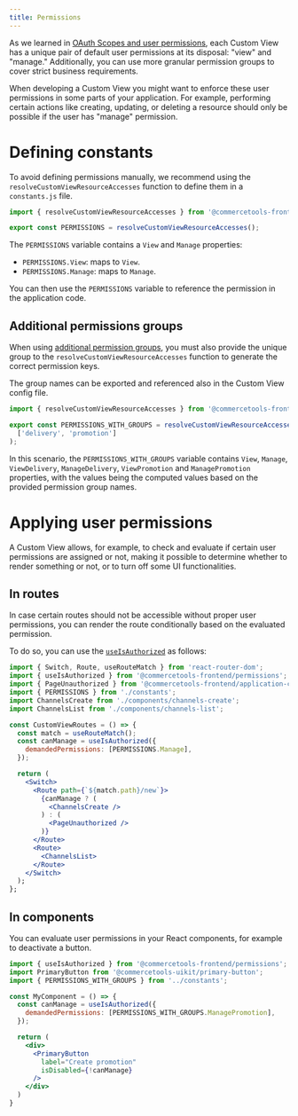 ```yaml
---
title: Permissions
---
```


As we learned in [OAuth Scopes and user permissions](/concepts/oauth-scopes-and-user-permissions), each Custom View has a unique pair of default user permissions at its disposal: "view" and "manage." Additionally, you can use more granular permission groups to cover strict business requirements.

When developing a Custom View you might want to enforce these user permissions in some parts of your application. For example, performing certain actions like creating, updating, or deleting a resource should only be possible if the user has "manage" permission.

# Defining constants

To avoid defining permissions manually, we recommend using the `resolveCustomViewResourceAccesses` function to define them in a `constants.js` file.

```js title="constants.js"
import { resolveCustomViewResourceAccesses } from '@commercetools-frontend/application-config';

export const PERMISSIONS = resolveCustomViewResourceAccesses();
```

The `PERMISSIONS` variable contains a `View` and `Manage` properties:

* `PERMISSIONS.View`: maps to `View`.
* `PERMISSIONS.Manage`: maps to `Manage`.

You can then use the `PERMISSIONS` variable to reference the permission in the application code.

## Additional permissions groups

When using [additional permission groups](/concepts/oauth-scopes-and-user-permissions#permission-groups), you must also provide the unique group to the `resolveCustomViewResourceAccesses` function to generate the correct permission keys.

The group names can be exported and referenced also in the Custom View config file.

```js title="constants.js" highlightLines="9"
import { resolveCustomViewResourceAccesses } from '@commercetools-frontend/application-config';

export const PERMISSIONS_WITH_GROUPS = resolveCustomViewResourceAccesses(
  ['delivery', 'promotion']
);
```

In this scenario, the `PERMISSIONS_WITH_GROUPS` variable contains `View`, `Manage`, `ViewDelivery`, `ManageDelivery`, `ViewPromotion` and `ManagePromotion` properties, with the values being the computed values based on the provided permission group names.

# Applying user permissions

A Custom View allows, for example, to check and evaluate if certain user permissions are assigned or not, making it possible to determine whether to render something or not, or to turn off some UI functionalities.


## In routes

In case certain routes should not be accessible without proper user permissions, you can render the route conditionally based on the evaluated permission.

To do so, you can use the [`useIsAuthorized`](/api-reference/commercetools-frontend-permissions#useisauthorized) as follows:

```jsx title="routes.js" highlightLines="10-12"
import { Switch, Route, useRouteMatch } from 'react-router-dom';
import { useIsAuthorized } from '@commercetools-frontend/permissions';
import { PageUnauthorized } from '@commercetools-frontend/application-components';
import { PERMISSIONS } from './constants';
import ChannelsCreate from './components/channels-create';
import ChannelsList from './components/channels-list';

const CustomViewRoutes = () => {
  const match = useRouteMatch();
  const canManage = useIsAuthorized({
    demandedPermissions: [PERMISSIONS.Manage],
  });

  return (
    <Switch>
      <Route path={`${match.path}/new`}>
        {canManage ? (
          <ChannelsCreate />
        ) : (
          <PageUnauthorized />
        )}
      </Route>
      <Route>
        <ChannelsList>
      </Route>
    </Switch>
  );
};
```

## In components

You can evaluate user permissions in your React components, for example to deactivate a button.

```jsx
import { useIsAuthorized } from '@commercetools-frontend/permissions';
import PrimaryButton from '@commercetools-uikit/primary-button';
import { PERMISSIONS_WITH_GROUPS } from '../constants';

const MyComponent = () => {
  const canManage = useIsAuthorized({
    demandedPermissions: [PERMISSIONS_WITH_GROUPS.ManagePromotion],
  });

  return (
    <div>
      <PrimaryButton
        label="Create promotion"
        isDisabled={!canManage}
      />
    </div>
  )
}
```
